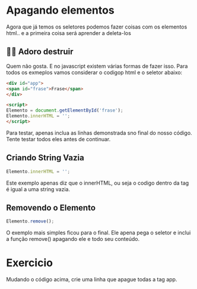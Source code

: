 
Apagando elementos
==================

Agora que já temos os seletores podemos fazer coisas com os elementos html.. e a primeira coisa será aprender a deleta-los


👵🏻 Adoro destruir
--------------------

Quem não gosta. E no javascript existem várias formas de fazer isso. Para todos os exmeplos vamos considerar o codigop html e o seletor abaixo:

```html
<div id="app">
<span id="frase">Frase</span>
</div>

<script>
Elemento = document.getElementById('frase');
Elemento.innerHTML = '';
</script>
```
Para testar, apenas inclua as linhas demonstrada sno final do nosso código. Tente testar todos eles antes de continuar.

Criando String Vazia
---------------------------

```javascript
Elemento.innerHTML = '';
```

Este exemplo apenas diz que o innerHTML, ou seja o codigo dentro da tag é igual a uma string vazia.

Removendo o Elemento
--------------------------------

```javascript
Elemento.remove();
```

O exemplo mais simples ficou para o final. Ele apena pega o seletor e inclui a função remove() apagando ele e todo seu conteúdo.

Exercicio
===========

Mudando o código acima, crie uma linha que apague todas a tag app.
